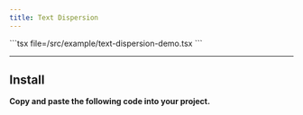 ```yaml
---
title: Text Dispersion
---
```


<Tabs>
  <Tab value="Preview"><ComponentPreview name="text-dispersion-demo" /></Tab>
  <Tab value="Code">
    ```tsx file=<rootDir>/src/example/text-dispersion-demo.tsx
    ```
  </Tab>
</Tabs>

---

## Install

**Copy and paste the following code into your project.**

```tsx file=<rootDir>/src/registry/text-dispersion.tsx
```